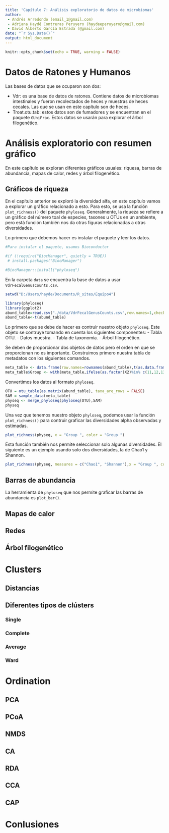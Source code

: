 ```yaml
---
title: 'Capítulo 7: Análisis exploratorio de datos de microbiomas'
author:
 - Andrés Arredondo (email_1@gmail.com)
 - Adriana Haydé Contreras Peruyero (haydeeperuyero@gmail.com)
 - David Alberto García Estrada (@gmail.com)
date: "`r Sys.Date()`"
output: html_document
---
```



```r
knitr::opts_chunk$set(echo = TRUE, warning = FALSE)
```

# Datos de Ratones y Humanos

Las bases de datos que se ocuparon son dos:

  - Vdr: es una base de datos de ratones. Contiene datos de microbiomas intestinales y fueron recolectados de heces y muestras de heces cecales. Las que se usan en este capítulo son de heces.
  - Troat.otu.tab: estos datos son de fumadores y se encuentran en el paquete `GUniFrac`. Estos datos se usarán para explorar el árbol filogenético.
  
  
# Análisis exploratorio con resumen gráfico

En este capítulo se exploran diferentes gráficos usuales: riquesa, barras de abundancia, mapas de calor, redes y árbol filogenético.

## Gráficos de riqueza

En el capítulo anterior se exploró la diversidad alfa, en este capítulo vamos a explorar un gráfico relacionado a esto. Para esto, se usa la función `plot_richness()` del paquete `phyloseq`. Generalmente, la riqueza se refiere a un gráfico del número toal de especies, taxones u OTUs en un ambiente, pero está función también nos da otras figuras relacionadas a otras diversidades. 

Lo primero que debemos hacer es instalar el paquete y leer los datos.

```r
#Para instalar el paquete, usamos Bioconductor

#if (!require("BiocManager", quietly = TRUE))
 # install.packages("BiocManager")

#BiocManager::install("phyloseq")
```

En la carpeta `data` se encuentra la base de datos a usar `VdrFecalGenusCounts.csv`.

```r
setwd("D:/Users/hayde/Documents/R_sites/Equipo4")
```

```r
library(phyloseq)
library(ggplot2)
abund_table=read.csv("./data/VdrFecalGenusCounts.csv",row.names=1,check.names=FALSE)
abund_table<-t(abund_table)
```

Lo primero que se debe de hacer es contruir nuestro objeto `phyloseq`. Este objeto se contruye tomando en cuenta los siguientes componentes:
  - Tabla OTU.
  - Datos muestra.
  - Tabla de taxonomía.
  - Árbol filogenético.

Se deben de proporcionar dos objetos de datos pero el orden en que se proporcionan no es importante. Construimos primero nuestra tabla de metadatos con los siguientes comandos.

```r
meta_table <- data.frame(row.names=rownames(abund_table),t(as.data.frame(strsplit(rownames(abund_table),"_"))))
meta_table$Group <- with(meta_table,ifelse(as.factor(X2)%in% c(11,12,13,14,15),c("Vdr-/-"), c("WT")))
```

Convertimos los datos al formato `phyloseq`.

```r
OTU = otu_table(as.matrix(abund_table), taxa_are_rows = FALSE)
SAM = sample_data(meta_table)
physeq <- merge_phyloseq(phyloseq(OTU),SAM)
physeq
```
Una vez que tenemos nuestro objeto `phyloseq`, podemos usar la función `plot_richness()` para contruir graficar las diversidades alpha observadas y estimadas.

```r
plot_richness(physeq, x = "Group ", color = "Group ")
```

Esta función también nos permite seleccionar solo algunas diversidades. El siguiente es un ejemplo usando solo dos diversidades, la de Chao1 y Shannon.

```r

plot_richness(physeq, measures = c("Chao1", "Shannon"),x = "Group ", color = "Group ")
```

## Barras de abundancia

La herramienta de `phyloseq` que nos permite graficar las barras de abundancia es `plot_bar()`.


## Mapas de calor

## Redes

## Árbol filogenético

# Clusters

## Distancias

## Diferentes tipos de clústers

### Single

### Complete

### Average

### Ward

# Ordination

## PCA

## PCoA

## NMDS

## CA

## RDA

## CCA

## CAP

# Conlusiones






